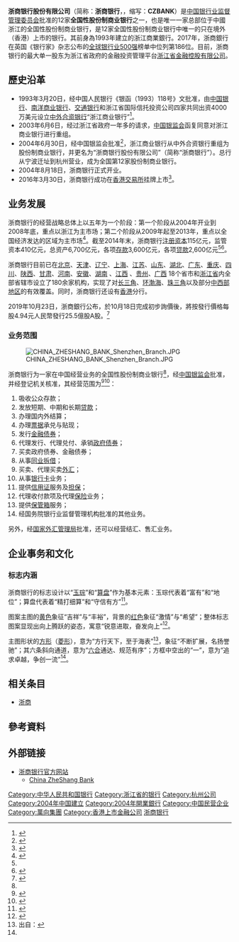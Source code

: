 {{not|浙江网商银行}}
{{Bank Financial Information
| name = 浙商银行股份有限公司
| else_name = China Zheshang Bank Co., Ltd.
| image = [[File:China_Zheshang_Bank_Logo.png|250px]]
| full_name = 
| abbreviated_name = 浙商银行
| market_information = {{unbulleted list|{{hkex|2016}}|{{hkex|4610}}（非累積永續境外優先股）}}
| CNAPS_code = {{unbulleted list|总行：316331000018|总行營業部：316331000026}}
| isin_code = {{unbulleted list|CNE1000025S9|XS1587865830}}
| swift_code = ZJCBCN2N
| WKN_Number = {{unbulleted list|A19FFB|A2AF8R}}
| CBRC_code = B0010H133010001
| NACAO_code = 91330000761336668H
| iban_code =
| finance_code_list = 
| finance_code = 
| banktype = 股份制[[商业银行|商业银行]]
| open_date = {{start date and age|2004|7|26|p=yes}}
| closing_date =
| zip_code = 310006
| location = {{PRC}}<br>[[浙江省|浙江省]][[杭州市|杭州市]][[萧山区|萧山区]]鸿宁路1788號<ref>[http://www.cbrc.gov.cn/govView_E30EE9F22A364FFF859259AE130075C8.html 中国银保监会关于浙商银行变更住所的批复]{{Dead link|date=2020年1月 |bot=InternetArchiveBot |fix-attempted=yes }}</ref>
| slogan = 见行、见心、见未来
| chairman = [[沈仁康|沈仁康]]
| president = [[张荣森|张荣森]]<ref>{{Cite web|title=浙商银行聘任张荣森为行长_中国经济网——国家经济门户|url=http://finance.ce.cn/bank12/scroll/202106/16/t20210616_36646655.shtml|access-date=2021-07-11|work=finance.ce.cn|archive-date=2021-11-22|archive-url=https://web.archive.org/web/20211122172012/http://finance.ce.cn/bank12/scroll/202106/16/t20210616_36646655.shtml|dead-url=no}}</ref>
| revenue = {{increase}}336.53亿元人民币{{small|(2016)}}<ref name="2016report">数据来源：{{cite web|author1=浙商银行股份有限公司|title=浙商銀行2016年度报告|url=http://www.czbank.com/cn/investor/financial_info/reports/2016_3383/hgdqbg/201704/P020170426518352312042.pdf|accessdate=2017-09-09|date=2017-04-26|language=zh-hant|archive-date=2021-03-10|archive-url=https://web.archive.org/web/20210310191242/http://www.czbank.com/cn/investor/financial_info/reports/2016_3383/hgdqbg/201704/P020170426518352312042.pdf|dead-url=no}}</ref>
| operating_income = {{increase}}133.92亿元人民币{{small|(2016)}}<ref name="2016report"></ref>
| net_income = {{increase}}101.53亿元人民币{{small|(2016)}}<ref name="2016report"></ref>
| assets = {{increase}}13548.55亿元人民币{{small|(2016)}}<ref name="2016report"></ref>
| equity = {{increase}}674.75亿元人民币{{small|(2016)}}<ref name="2016report"></ref>
| capital = {{increase}}179.60亿元人民币{{small|(2016)}}<ref name="2016report"></ref>
| num_employees = 11,305{{small|(2016)}}<ref name="2016report"></ref>
| major_shareholder = {{unbulleted list|[[香港交易所|香港中央结算(代理人)有限公司]]21.13%|浙江省金融控股有限公司<!--浙江省财政厅-->14.79%}}
| subsid = 浙江浙銀金融租賃股份有限公司
| homepage = {{URL|http://www.czbank.com/}}
| footnotes = 
}}
'''浙商银行股份有限公司'''（简称：'''浙商银行'''，{{lang-en|'''China Zheshang Bank Co., Ltd.'''}}，缩写：'''CZBANK'''）是[[中国银行业监督管理委员会|中国银行业监督管理委员会]]批准的12家'''全国性股份制商业银行'''之一，也是唯一一家总部位于中國浙江的全国性股份制商业银行，是12家全国性股份制商业银行中唯一的只在境外（香港）上市的银行。其前身為1993年建立的浙江商業銀行。2017年，浙商銀行在英国《银行家》杂志公布的[[全球银行业500强|全球银行业500强]]榜单中位列第186位。目前，浙商银行的最大单一股东为浙江省政府的金融投资管理平台[[浙江省金融控股有限公司|浙江省金融控股有限公司]]。

== 歷史沿革 ==
*1993年3月20日，经中国人民银行《银函（1993）118号》文批准，由[[中国银行|中国银行]]、[[南洋商业银行|南洋商业银行]]、[[交通银行|交通银行]]和浙江省国际信托投资公司四家共同出资4000万美元设立[[中外合资企业|中外合资银行]]“浙江商业银行”<ref name="简介">{{cite web|url=http://www.czbank.com/czbank/html/10287.html|title=浙商银行简介|accessdate=2015-07-26|publisher=浙商银行|archiveurl=https://web.archive.org/web/20150726055112/http://www.czbank.com/czbank/html/5.html|archivedate=2015-07-26}}</ref>。
*2003年6月6日，经过浙江省政府一年多的请求，[[中国银监会|中国银监会]]函复同意对浙江商业银行进行重组。
*2004年6月30日，经中国银监会批准<ref name="2004cbrc">{{cite web|author1=股份制銀行部|title=中国银行业监督管理委员会关于浙江商业银行重组和浙商银行股份有限公司开业有关问题的批复|url=http://www.cbrc.gov.cn/govView_9D92A5E3809A4013BE7DDC5C22FDD76F.html|accessdate=2017-09-10|date=2004-06-30|language=zh-hans|archive-url=https://web.archive.org/web/20170910181230/http://www.cbrc.gov.cn/govView_9D92A5E3809A4013BE7DDC5C22FDD76F.html|archive-date=2017-09-10|dead-url=yes}}</ref>，浙江商业银行从中外合资银行重组为股份制商业银行，并更名为“浙商银行股份有限公司”（简称“浙商银行”）。总行从宁波迁址到杭州营业，成为全国第12家股份制商业银行。
*2004年8月18日，浙商银行正式开业。
*2016年3月30日，浙商银行成功在[[香港交易所|香港交易所]]挂牌上市<ref>{{cite web|url=http://www.czbank.com/czbank/html/10287.html|title=浙商银行成功在香港上市|date=2016-03-30|accessdate=2017-09-18|publisher=浙商银行|archiveurl=https://web.archive.org/web/20170918120941/http://www.czbank.com/czbank/html/10460.html|archivedate=2017-09-18|deadurl=yes}}</ref>。

== 业务发展 ==
浙商银行的经营战略总体上以五年为一个阶段：第一个阶段从2004年开业到2008年底，重点以浙江为主市场；第二个阶段从2009年起至2013年，重点以全国经济发达的区域为主市场<ref name="85ssd">{{Cite web|url=http://www.czbank.com/czbank/html/2210.html|title= 经营战略|accessdate=2015-07-26|publisher=浙商银行|archiveurl=https://web.archive.org/web/20150726110043/http://www.czbank.com/czbank/html/2210.html|archivedate=2015-07-26}}</ref>。截至2014年末，浙商银行[[注册资本|注册资本]]115亿元，监管资本410亿元，总资产6,700亿元，各项[[存款|存款]]3,600亿元，各项[[贷款|贷款]]2,600亿元<ref name="简介" /><ref name="审计报告32">{{harvnb|审计报告|2014|loc=pp.3-8}}</ref>。

浙商银行目前已在[[北京|北京]]、[[天津|天津]]、[[辽宁|辽宁]]、[[上海|上海]]、[[江苏|江苏]]、[[山东|山东]]、[[湖北|湖北]]、[[广东|广东]]、[[重庆|重庆]]、[[四川|四川]]、[[陕西|陕西]]、[[甘肃|甘肃]]、[[河南|河南]]、[[安徽|安徽]]、[[湖南|湖南]] 、[[江西|江西]] 、[[贵州|贵州]]、[[广西|广西]] 18个省市和[[浙江省|浙江省]]内全部省辖市设立了180余家机构，实现了对[[长三角|长三角]]、[[环渤海经济圈|环渤海]]、[[珠三角|珠三角]]以及部分[[中国中西部地区|中西部地区]]的有效覆盖。同时，浙商银行还设有[[香港|香港]]分行。

2019年10月23日，浙商銀行公布，於10月18日完成初步詢價後，將按發行價格每股4.94元人民幣發行25.5億股A股。<ref>{{Cite web|title=浙商銀行（２０１６）發２５﹒５億股Ａ股，發行價４﹒９４元人幣 - 經濟通 ET Net|url=http://www.etnet.com.hk/www/tc/news/categorized_news_detail.php?newsid=ETN291023212&page=1&category=company|accessdate=2019-10-23|work=www.etnet.com.hk|archive-date=2021-03-10|archive-url=https://web.archive.org/web/20210310190118/http://www.etnet.com.hk/www/tc/news/categorized_news_detail.php?newsid=ETN291023212&page=1&category=company|dead-url=no}}</ref>

=== 业务范围 ===
[[File:CHINA_ZHESHANG_BANK_Shenzhen_Branch.JPG|thumb]]

浙商银行为一家在中国经营业务的全国性股份制商业银行<ref name="简介" />，经[[中国银监会|中国银监会]]批准，并经登记机关核准，其经营范围为<ref>{{Cite web|url=http://www.czbank.com/czbank/html/12.html|title=业务范围|accessdate=2015-07-26|publisher=浙商银行|archiveurl=https://web.archive.org/web/20150726102705/http://www.czbank.com/czbank/html/12.html|archivedate=2015-07-26}}</ref><ref name="章程03-04">{{harvnb|公司章程|2015|loc=pp.3-4}}</ref>：
#吸收公众存款；
#发放短期、中期和长期[[贷款|贷款]]；
#办理国内外结算；
#办理[[票据|票据]]承兑与贴现；
#发行[[金融债券|金融债券]]；
#代理发行、代理兑付、承销[[政府债券|政府债券]]；
#买卖政府债券、金融债券；
#从事[[同业拆借|同业拆借]]；
#买卖、代理买卖[[外汇|外汇]]；
#从事[[银行卡|银行卡]]业务；
#提供[[信用证|信用证]]服务及[[担保|担保]]；
#代理收付款项及代理[[保险|保险]]业务；
#提供[[保管箱|保管箱]]服务；
#经国务院银行业监督管理机构批准的其他业务。

另外，经[[国家外汇管理局|国家外汇管理局]]批准，还可以经营结汇、售汇业务。

== 企业事务和文化 ==
=== 标志内涵 ===
浙商银行的标志设计以“[[玉琮|玉琮]]”和“[[算盘|算盘]]”作为基本元素：玉琮代表着“富有”和“地位”；算盘代表着“精打细算”和“守信有方”<ref>{{Cite web|url=http://www.czbank.com/czbank/html/11.html|title=标志设计元素|accessdate=2015-07-26|publisher=浙商银行|archiveurl=https://web.archive.org/web/20150726083043/http://www.czbank.com/czbank/html/11.html|archivedate=2015-07-26}}</ref>。

图案主图的[[黄色|黄色]]象征“吉祥”与“丰裕”，背景的[[红色|红色]]象征“激情”与“希望”；整体标志图案显现出向上腾跃的姿态，寓意“锐意进取，奋发向上”<ref name="yuyi">{{Cite web|url=http://www.czbank.com/czbank/html/10.html|title=标志寓意|accessdate=2015-07-26|publisher=浙商银行|archiveurl=https://web.archive.org/web/20150726083525/http://www.czbank.com/czbank/html/10.html|archivedate=2015-07-26}}</ref>。

主图形状的[[方形|方形]]（[[菱形|菱形]]），意为“方行天下，至于海表”<ref>出自：{{cite wikisource |chapter=立政|wslink= 尚書|plaintitle= [[尚书_(书)|尚书]] |wslanguage=zh}}</ref>，象征“不断扩展，名扬誉驰”；其六条斜向通道，意为“[[六合|六合]]通达、规范有序”；方框中空出的“一”，意为“追求卓越，争创一流”<ref name="yuyi" />。

== 相关条目 ==
*[[浙商|浙商]]

== 參考資料 ==
{{Reflist}}

== 外部链接 ==
{{commonscat|China Zheshang Bank}}
*[http://www.czbank.com 浙商银行官方网站] {{Wayback|url=http://www.czbank.com/ |date=20210224193805 }}{{zh-cn}}
**[http://www.czbank.com/en/ China ZheShang Bank] {{Wayback|url=http://www.czbank.com/en/ |date=20200702204228 }}{{en}}

{{香港银行业}}
{{中华人民共和国银行}}
{{CSI-300}}
{{萬向集團}}
[[Category:中华人民共和国银行|Category:中华人民共和国银行]]
[[Category:浙江省的银行|Category:浙江省的银行]]
[[Category:杭州公司|Category:杭州公司]]
[[Category:2004年中国建立|Category:2004年中国建立]]
[[Category:2004年開業銀行|Category:2004年開業銀行]]
[[Category:中国民营企业|Category:中国民营企业]]
[[Category:萬向集團|Category:萬向集團]]
[[Category:香港上市金融公司|Category:香港上市金融公司]]
[[Category:浙商银行|]]